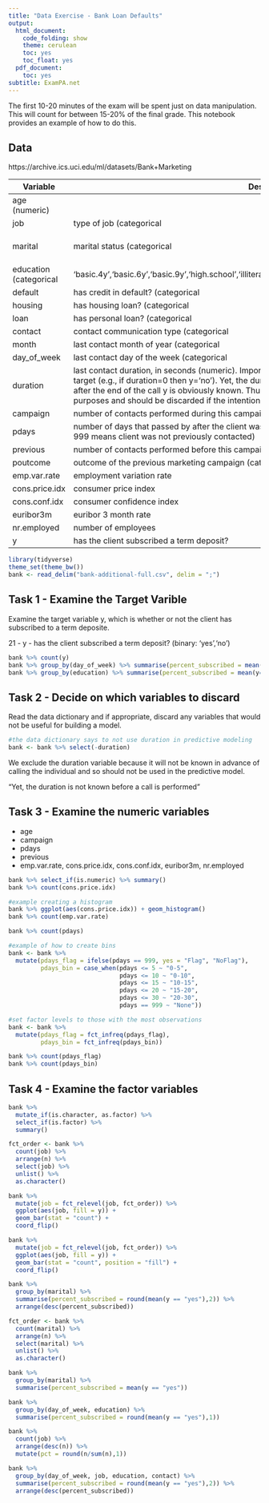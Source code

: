 ---
title: "Data Exercise - Bank Loan Defaults"
output:
  html_document:
    code_folding: show
    theme: cerulean
    toc: yes
    toc_float: yes
  pdf_document:
    toc: yes
subtitle: ExamPA.net
---

The first 10-20 minutes of the exam will be spent just on data manipulation.  This will count for between 15-20% of the final grade.  This notebook provides an example of how to do this.

## Data 

https://archive.ics.uci.edu/ml/datasets/Bank+Marketing

|Variable                                                 |Description                                                                                                                                         |Values                                                                                                                                                                                                                                                                                                                                                |
|---------------------------------------------------------|----------------------------------------------------------------------------------------------------------------------------------------------------|------------------------------------------------------------------------------------------------------------------------------------------------------------------------------------------------------------------------------------------------------------------------------------------------------------------------------------------------------|
| age (numeric)                                           |                                                                                                                                                    |                                                                                                                                                                                                                                                                                                                                                      |
| job                                                     | type of job (categorical                                                                                                                           | 'admin.','blue                                                                                                                                                                                                                                                                                                                                       |
| marital                                                 | marital status (categorical                                                                                                                        | 'divorced','married','single','unknown'; note -  'divorced' means divorced or widowed)                                                                                                                                                                                                                                                               |
| education (categorical                                  | 'basic.4y','basic.6y','basic.9y','high.school','illiterate','professional.course','university.degree','unknown')                                   |                                                                                                                                                                                                                                                                                                                                                      |
| default                                                 | has credit in default? (categorical                                                                                                                | 'no','yes','unknown')                                                                                                                                                                                                                                                                                                                                |
| housing                                                 | has housing loan? (categorical                                                                                                                     | 'no','yes','unknown')                                                                                                                                                                                                                                                                                                                                |
| loan                                                    | has personal loan? (categorical                                                                                                                    | 'no','yes','unknown')                                                                                                                                                                                                                                                                                                                                |
| contact                                                 | contact communication type (categorical                                                                                                            | 'cellular','telephone')                                                                                                                                                                                                                                                                                                                              |
| month                                                   | last contact month of year (categorical                                                                                                            | 'jan', 'feb', 'mar', ..., 'nov', 'dec')                                                                                                                                                                                                                                                                                                              |
| day_of_week                                             | last contact day of the week (categorical                                                                                                          | 'mon','tue','wed','thu','fri')                                                                                                                                                                                                                                                                                                                       |
| duration                                                | last contact duration, in seconds (numeric). Important note -  this attribute highly affects the output target (e.g., if duration=0 then y='no'). Yet, the duration is not known before a call is performed. Also, after the end of the call y is obviously known. Thus, this input should only be included for benchmark purposes and should be discarded if the intention is to have a realistic predictive model.|                                                                                                                                                                                                                                                                                                                                                      |
| campaign                                                | number of contacts performed during this campaign and for this client (numeric, includes last contact)                                             |                                                                                                                                                                                                                                                                                                                                                      |
| pdays                                                   | number of days that passed by after the client was last contacted from a previous campaign (numeric; 999 means client was not previously contacted)|                                                                                                                                                                                                                                                                                                                                                      |
| previous                                                | number of contacts performed before this campaign and for this client (numeric)                                                                    |                                                                                                                                                                                                                                                                                                                                                      |
| poutcome                                                | outcome of the previous marketing campaign (categorical                                                                                            | 'failure','nonexistent','success')                                                                                                                                                                                                                                                                                                                   |
| emp.var.rate                                            | employment variation rate                                                                                                                          |                                                                                                                                                                                                                                                                                                                                                      |
| cons.price.idx                                          | consumer price index                                                                                                                               |                                                                                                                                                                                                                                                                                                                                                      |
| cons.conf.idx                                           | consumer confidence index                                                                                                                          |                                                                                                                                                                                                                                                                                                                                                      |
| euribor3m                                               | euribor 3 month rate                                                                                                                               |                                                                                                                                                                                                                                                                                                                                                      |
| nr.employed                                             | number of employees                                                                                                                                |                                                                                                                                                                                                                                                                                                                                                      |
| y                                                       |has the client subscribed a term deposit?                                                                                                           |yes', 'no'                                                                                                                                                                                                                                                                                                                                            |



```{r message = F}
library(tidyverse)
theme_set(theme_bw())
bank <- read_delim("bank-additional-full.csv", delim = ";")

```

## Task 1 - Examine the Target Varible

Examine the target variable y, which is whether or not the client has subscribed to a term deposite.

21 - y - has the client subscribed a term deposit? (binary: 'yes','no')

```{r}
bank %>% count(y)
bank %>% group_by(day_of_week) %>% summarise(percent_subscribed = mean(y=="yes"))
bank %>% group_by(education) %>% summarise(percent_subscribed = mean(y=="yes")) %>% arrange(desc(percent_subscribed))
```

## Task 2 - Decide on which variables to discard

Read the data dictionary and if appropriate, discard any variables that would not be useful for building a model.

```{r}
#the data dictionary says to not use duration in predictive modeling
bank <- bank %>% select(-duration)
```

We exclude the duration variable because it will not be known in advance of calling the individual and so should not be used in the predictive model.

"Yet, the duration is not known before a call is performed"

## Task 3 - Examine the numeric variables

- age 
- campaign 
- pdays 
- previous
- emp.var.rate, cons.price.idx, cons.conf.idx, euribor3m, nr.employed 

```{r}
bank %>% select_if(is.numeric) %>% summary()
bank %>% count(cons.price.idx)

#example creating a histogram
bank %>% ggplot(aes(cons.price.idx)) + geom_histogram()
bank %>% count(emp.var.rate)

bank %>% count(pdays)

#example of how to create bins
bank <- bank %>% 
  mutate(pdays_flag = ifelse(pdays == 999, yes = "Flag", "NoFlag"),
         pdays_bin = case_when(pdays <= 5 ~ "0-5",
                               pdays <= 10 ~ "0-10",
                               pdays <= 15 ~ "10-15",
                               pdays <= 20 ~ "15-20",
                               pdays <= 30 ~ "20-30", 
                               pdays == 999 ~ "None"))

#set factor levels to those with the most observations
bank <- bank %>% 
  mutate(pdays_flag = fct_infreq(pdays_flag),
         pdays_bin = fct_infreq(pdays_bin))

bank %>% count(pdays_flag)
bank %>% count(pdays_bin)


```

## Task 4 - Examine the factor variables

```{r}
bank %>% 
  mutate_if(is.character, as.factor) %>% 
  select_if(is.factor) %>% 
  summary()

fct_order <- bank %>% 
  count(job) %>% 
  arrange(n) %>% 
  select(job) %>% 
  unlist() %>% 
  as.character()

bank %>% 
  mutate(job = fct_relevel(job, fct_order)) %>% 
  ggplot(aes(job, fill = y)) + 
  geom_bar(stat = "count") + 
  coord_flip()

bank %>% 
  mutate(job = fct_relevel(job, fct_order)) %>% 
  ggplot(aes(job, fill = y)) + 
  geom_bar(stat = "count", position = "fill") + 
  coord_flip()

bank %>% 
  group_by(marital) %>% 
  summarise(percent_subscribed = round(mean(y == "yes"),2)) %>% 
  arrange(desc(percent_subscribed))
```

```{r}
fct_order <- bank %>% 
  count(marital) %>% 
  arrange(n) %>% 
  select(marital) %>% 
  unlist() %>% 
  as.character()

bank %>% 
  group_by(marital) %>% 
  summarise(percent_subscribed = mean(y == "yes"))

bank %>% 
  group_by(day_of_week, education) %>% 
  summarise(percent_subscribed = round(mean(y == "yes"),1))

bank %>% 
  count(job) %>% 
  arrange(desc(n)) %>% 
  mutate(pct = round(n/sum(n),1))

bank %>% 
  group_by(day_of_week, job, education, contact) %>% 
  summarise(percent_subscribed = round(mean(y == "yes"),2)) %>% 
  arrange(desc(percent_subscribed))
```

